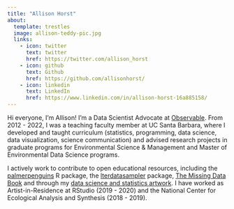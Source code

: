 ```yaml
---
title: "Allison Horst"
about:
  template: trestles
  image: allison-teddy-pic.jpg
  links:
    - icon: twitter
      text: twitter
      href: https://twitter.com/allison_horst
    - icon: github
      text: Github
      href: https://github.com/allisonhorst/
    - icon: linkedin
      text: LinkedIn
      href: https://www.linkedin.com/in/allison-horst-16a885158/
---
```


Hi everyone, I’m Allison! I'm a Data Scientist Advocate at [Observable](https://observablehq.com/). From 2012 - 2022, I was a teaching faculty member at UC Santa Barbara, where I developed and taught curriculum (statistics, programming, data science, data visualization, science communication) and advised research projects in graduate programs for Environmental Science & Management and Master of Environmental Data Science programs.

I actively work to contribute to open educational resources, including the [palmerpenguins](https://allisonhorst.github.io/palmerpenguins/) R package, the [lterdatasampler](https://lter.github.io/lterdatasampler/) package, [The Missing Data Book](https://tmb.njtierney.com/) and through my [data science and statistics artwork](https://github.com/allisonhorst/stats-illustrations/). I have worked as Artist-in-Residence at RStudio (2019 - 2020) and the National Center for Ecological Analysis and Synthesis (2018 - 2019). 
